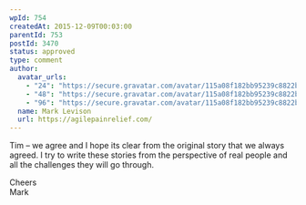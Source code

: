```yaml
---
wpId: 754
createdAt: 2015-12-09T00:03:00
parentId: 753
postId: 3470
status: approved
type: comment
author:
  avatar_urls:
    - "24": "https://secure.gravatar.com/avatar/115a08f182bb95239c8822b54b5c4235?s=24&d=mm&r=g"
    - "48": "https://secure.gravatar.com/avatar/115a08f182bb95239c8822b54b5c4235?s=48&d=mm&r=g"
    - "96": "https://secure.gravatar.com/avatar/115a08f182bb95239c8822b54b5c4235?s=96&d=mm&r=g"
  name: Mark Levison
  url: https://agilepainrelief.com/
---
```


Tim – we agree and I hope its clear from the original story that we always agreed. I try to write these stories from the perspective of real people and all the challenges they will go through.

Cheers  
Mark